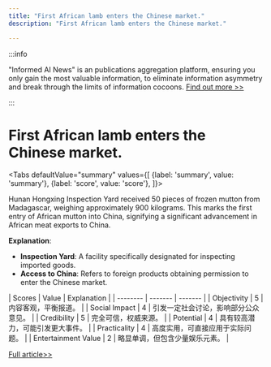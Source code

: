 ```yaml
---
title: "First African lamb enters the Chinese market."
description: "First African lamb enters the Chinese market."

---
```



:::info

"Informed AI News" is an publications aggregation platform, ensuring you only gain the most valuable information, to eliminate information asymmetry and break through the limits of information cocoons.  [Find out more >>](/)

:::

# First African lamb enters the Chinese market.


<Tabs
	defaultValue="summary"
	values={[
	{label: 'summary', value: 'summary'},
	{label: 'score', value: 'score'},
]}>
<TabItem value="summary">


Hunan Hongxing Inspection Yard received 50 pieces of frozen mutton from Madagascar, weighing approximately 900 kilograms. This marks the first entry of African mutton into China, signifying a significant advancement in African meat exports to China.

**Explanation**:
- **Inspection Yard**: A facility specifically designated for inspecting imported goods.
- **Access to China**: Refers to foreign products obtaining permission to enter the Chinese market.
</TabItem>
<TabItem value="score">
	| Scores     | Value   | Explanation |
	| -------- | ------- | ------- |
	| Objectivity  | 5    | 内容客观，平衡报道。    |
	| Social Impact | 4     | 引发一定社会讨论，影响部分公众意见。    |
	| Credibility    | 5    | 完全可信，权威来源。    |
	| Potential    | 4    | 具有较高潜力，可能引发更大事件。    |
	| Practicality    | 4    | 高度实用，可直接应用于实际问题。    |
	| Entertainment Value    | 2    | 略显单调，但包含少量娱乐元素。    |
</TabItem>
</Tabs>

[Full article>>](https://readhub.cn/topic/8ci87feeFqe)
